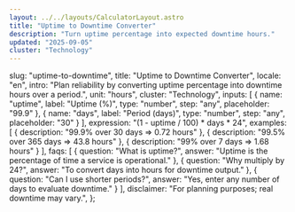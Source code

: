 ```yaml
---
layout: ../../layouts/CalculatorLayout.astro
title: "Uptime to Downtime Converter"
description: "Turn uptime percentage into expected downtime hours."
updated: "2025-09-05"
cluster: "Technology"
---
```


  slug: "uptime-to-downtime",
  title: "Uptime to Downtime Converter",
  locale: "en",
  intro: "Plan reliability by converting uptime percentage into downtime hours over a period.",
  unit: "hours",
  cluster: "Technology",
  inputs: [
    { name: "uptime", label: "Uptime (%)", type: "number", step: "any", placeholder: "99.9" },
    { name: "days", label: "Period (days)", type: "number", step: "any", placeholder: "30" }
  ],
  expression: "(1 - uptime / 100) * days * 24",
  examples: [
    { description: "99.9% over 30 days ⇒ 0.72 hours" },
    { description: "99.5% over 365 days ⇒ 43.8 hours" },
    { description: "99% over 7 days ⇒ 1.68 hours" }
  ],
  faqs: [
    { question: "What is uptime?", answer: "Uptime is the percentage of time a service is operational." },
    { question: "Why multiply by 24?", answer: "To convert days into hours for downtime output." },
    { question: "Can I use shorter periods?", answer: "Yes, enter any number of days to evaluate downtime." }
  ],
  disclaimer: "For planning purposes; real downtime may vary.",
};

<Calculator schema={schema} />
